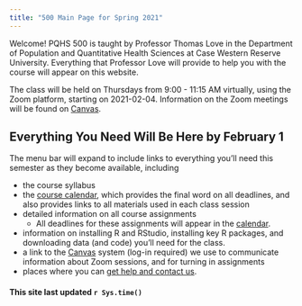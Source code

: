 ```yaml
---
title: "500 Main Page for Spring 2021"
---
```


Welcome! PQHS 500 is taught by Professor Thomas Love in the Department of Population and Quantitative Health Sciences at Case Western Reserve University. Everything that Professor Love will provide to help you with the course will appear on this website.

The class will be held on Thursdays from 9:00 - 11:15 AM virtually, using the Zoom platform, starting on 2021-02-04. Information on the Zoom meetings will be found on [Canvas](https://canvas.case.edu).

## Everything You Need Will Be Here by February 1

The menu bar will expand to include links to everything you'll need this semester as they become available, including

- the course syllabus
- the [course calendar](calendar.html), which provides the final word on all deadlines, and also provides links to all materials used in each class session
- detailed information on all course assignments
    - All deadlines for these assignments will appear in the [calendar](calendar.html).
- information on installing R and RStudio, installing key R packages, and downloading data (and code) you'll need for the class.
- a link to the [Canvas](https://canvas.case.edu/) system (log-in required) we use to communicate information about Zoom sessions, and for turning in assignments
- places where you can [get help and contact us](contact.html).

#### This site last updated `r Sys.time()`

